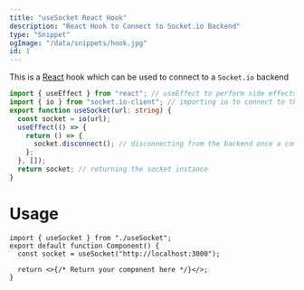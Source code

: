 ```yaml
---
title: "useSocket React Hook"
description: "React Hook to Connect to Socket.io Backend"
type: "Snippet"
ogImage: "/data/snippets/hook.jpg"
id: 1
---
```


This is a [React](https://reactjs.org) hook which can be used to connect to a `Socket.io` backend

```ts
import { useEffect } from "react"; // useEffect to perform side effects
import { io } from "socket.io-client"; // importing io to connect to the backend
export function useSocket(url: string) {
  const socket = io(url);
  useEffect(() => {
    return () => {
      socket.disconnect(); // disconnecting from the backend once a component is unmounted
    };
  }, []);
  return socket; // returning the socket instance
}
```

# Usage

```tsx
import { useSocket } from "./useSocket";
export default function Component() {
  const socket = useSocket("http://localhost:3000");

  return <>{/* Return your component here */}</>;
}
```
